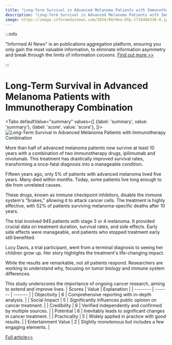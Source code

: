 ```yaml
---
title: "Long-Term Survival in Advanced Melanoma Patients with Immunotherapy Combination"
description: "Long-Term Survival in Advanced Melanoma Patients with Immunotherapy Combination"
image: https://image.informedainews.com/2024/09/Hea-QTp-1726486330-0.jpg
---
```



:::info

"Informed AI News" is an publications aggregation platform, ensuring you only gain the most valuable information, to eliminate information asymmetry and break through the limits of information cocoons.  [Find out more >>](/)

:::

# Long-Term Survival in Advanced Melanoma Patients with Immunotherapy Combination


<Tabs
	defaultValue="summary"
	values={[
	{label: 'summary', value: 'summary'},
	{label: 'score', value: 'score'},
]}>
<TabItem value="summary">
<img
  src="https://image.informedainews.com/2024/09/Hea-QTp-1726486330-0.jpg"
  alt="Long-Term Survival in Advanced Melanoma Patients with Immunotherapy Combination"
/>



More than half of advanced melanoma patients now survive at least 10 years with a combination of two immunotherapy drugs, ipilimumab and nivolumab. This treatment has drastically improved survival rates, transforming a once-fatal diagnosis into a manageable condition.

Fifteen years ago, only 5% of patients with advanced melanoma lived five years. Many died within months. Today, some patients live long enough to die from unrelated causes.

These drugs, known as immune checkpoint inhibitors, disable the immune system's "brakes," allowing it to attack cancer cells. The treatment is highly effective, with 52% of patients surviving melanoma-specific deaths after 10 years.

The trial involved 945 patients with stage 3 or 4 melanoma. It provided crucial data on treatment duration, survival rates, and side effects. Early side effects were manageable, and patients who stopped treatment early still benefited.

Lucy Davis, a trial participant, went from a terminal diagnosis to seeing her children grow up. Her story highlights the treatment's life-changing impact.

While the results are remarkable, not all patients respond. Researchers are working to understand why, focusing on tumor biology and immune system differences.

This study underscores the importance of ongoing cancer research, aiming to extend and improve lives.
</TabItem>
<TabItem value="score">
	| Scores     | Value   | Explanation |
	| -------- | ------- | ------- |
	| Objectivity  | 6    | Comprehensive reporting with in-depth analysis.    |
	| Social Impact | 5     | Significantly influences public opinion on cancer treatment.    |
	| Credibility    | 6    | Verified independently and confirmed by multiple sources.    |
	| Potential    | 6    | Inevitably leads to significant changes in cancer treatment.    |
	| Practicality    | 5    | Widely applied in practice with good results.    |
	| Entertainment Value    | 2    | Slightly monotonous but includes a few engaging elements.    |
</TabItem>
</Tabs>

[Full article>>](https://www.theguardian.com/society/2024/sep/15/double-drug-treatment-raises-survival-rate-for-half-of-advanced-melanoma-to-10-years)
